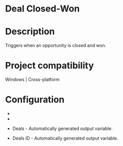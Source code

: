 ﻿# Deal Closed-Won

# Description

Triggers when an opportunity is closed and won.

# Project compatibility

Windows | Cross-platform

# Configuration

* 
* 





* Deals - Automatically generated output variable.
* Deals ID - Automatically generated output variable.
